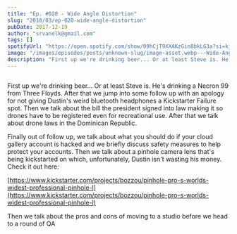 ```yaml
---
title: "Ep. #020 - Wide Angle Distortion"
slug: "2018/03/ep-020-wide-angle-distortion"
pubDate: 2017-12-19
author: "srvanelk@gmail.com"
tags: []
spotifyUrl: "https://open.spotify.com/show/09hCjT9XXAKzGin8bkLG3a?si=kjRZvQ1JTb6Ov3HVzSSlWA"
image: "/images/episodes/posts/unknown-slug/image-asset.webp---Wide-Angle-Distortion-e1rihg"
description: "First up we're drinking beer... Or at least Steve is. He's drinking a Necron 99 from Three Floyds. After that we jump into some follow up with an apology for not giving Dustin's weird bluetooth headphones a Kickstarter Failure spot. Then we talk about the bill the president signed into law making it so drones have to be registered even for recreational use. After that we talk about drone laws in the Dominican Republic."
---
```


<figure>
  <img src="/images/episodes/posts/unknown-slug/image-asset.webp" alt="" />
</figure>

First up we're drinking beer... Or at least Steve is. He's drinking a Necron 99 from Three Floyds. After that we jump into some follow up with an apology for not giving Dustin's weird bluetooth headphones a Kickstarter Failure spot. Then we talk about the bill the president signed into law making it so drones have to be registered even for recreational use. After that we talk about drone laws in the Dominican Republic.

Finally out of follow up, we talk about what you should do if your cloud gallery account is hacked and we briefly discuss safety measures to help protect your accounts. Then we talk about a pinhole camera lens that's being kickstarted on which, unfortunately, Dustin isn't wasting his money. Check it out here:

[https://www.kickstarter.com/projects/bozzou/pinhole-pro-s-worlds-widest-professional-pinhole-l](https://www.kickstarter.com/projects/bozzou/pinhole-pro-s-worlds-widest-professional-pinhole-l)

Then we talk about the pros and cons of moving to a studio before we head to a round of QA